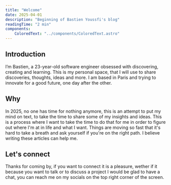 ```yaml
---
title: "Welcome"
date: 2025-04-01
description: "Beginning of Bastien Youssfi's blog"
readingTime: "2 min"
components:
    ColoredText: "../components/ColoredText.astro"
---
```


## Introduction

I’m Bastien, a 23-year-old software engineer obsessed with discovering, creating and learning. This is my personal space, 
that I will use to share discoveries, thoughts, ideas and more. I am based in Paris and trying to innovate for a good future, one day
after the other.

## Why 

In 2025, no one has time for nothing anymore, this is an attempt to put my mind on text, to take the time to share some of my insights 
and ideas. This is a process where I want to take the time to do that for me in order to figure out where I'm at in life and what
I want. Things are moving so fast that it's hard to take a breath and ask yourself if you're on the right path. I believe writing
these articles can help me.

## Let's connect

Thanks for coming by, if you want to connect it is a pleasure, wether if it because you want to talk or to discuss a project I would
be glad to have a chat, you can reach me on my socials on the top right corner of the screen.